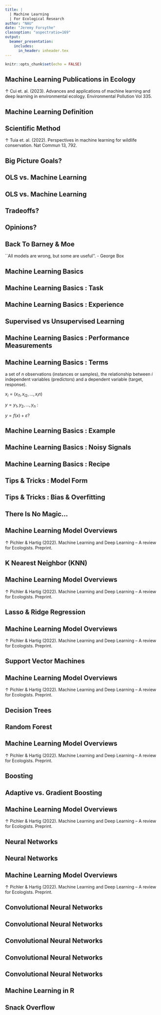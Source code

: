 ```yaml
---
title: |
  | Machine Learning
  | For Ecological Research
author: "NAU"
date: "Jeremy Forsythe"
classoption: "aspectratio=169"
output: 
  beamer_presentation:
    includes:
      in_header: inheader.tex
---
```


```r
knitr::opts_chunk$set(echo = FALSE)
```

## Machine Learning Publications in Ecology

\begin{figure}
  \centering
  \includegraphics[width=.65\textwidth]{Images/ML_EcologyPubs.png}
\end{figure}

\tiny $\uparrow$ Cui et. al. (2023). Advances and applications of machine learning and deep learning in environmental ecology. Environmental Pollution Vol 335.

## Machine Learning Definition

\begin{columns}

  \column{0.6\textwidth}
  
  \underline{Widely Accepted Definition:}
  
  \vspace{1em}
  
  A computer program is said to learn from experience $E$ with respect to some class of tasks $T$ and performance measure $P$, if its performance at tasks in $T$, as measured by $P$, improves with experience $E$. 


  \column{0.4\textwidth}
    \begin{center}
    \includegraphics[width=.75\linewidth]{Images/mlMitchell.png}
    \end{center}
    

\end{columns}

## Scientific Method

\centering
\includegraphics[width=\textwidth]{Images/AnalysisProcess.png}

\vspace{2em}

\tiny $\uparrow$ Tuia et. al. (2022). Perspectives in machine learning for wildlife conservation. Nat Commun 13, 792.

## Big Picture Goals?

\begin{columns}
  \column{.4\textwidth}
      \centering
      \underline{Inference: Explanatory Power}
      
      \vspace{1em}
      
      \includegraphics[width=\columnwidth]{Images/EcologyPatterns.png}
  \column{.6\textwidth}
      \centering
      \underline{Prediction: Predictive Power}
      
      \vspace{1em}
      
      \includegraphics[width=\columnwidth]{Images/EcologyPredict.png}
      
      \vspace {.5em}
      
      {\tiny $\leftarrow \uparrow$ Heilman et. al. (2022). Ecological forecasting of tree growth: Regional fusion of tree-ring and forest inventory data to quantify drivers and characterize uncertainty. Global Change Biology, 28, 2442–2460. \par}
\end{columns}

## OLS vs. Machine Learning

\begin{columns}
  \column{.4\textwidth}
      \centering
      \underline{OLS Regression}
      
      \vspace{1em}
      
      \includegraphics[width=\columnwidth]{Images/OLSregression.png}
      
      $y_i = \beta_1 x_{i1} + \beta_2 x_{i2} + ... + \varepsilon_i$
  \column{.6\textwidth}
      \centering
      \underline{Machine Learning}
      
      \vspace{1em}
      
      \includegraphics[width=\columnwidth]{Images/Copper.png}
      
      $y_i = ? x_{i...}$
\end{columns}

## OLS vs. Machine Learning

\begin{columns}
  \column{.4\textwidth}
      \centering
      \underline{OLS Regression}
      
      \vspace{1em}
      
      \includegraphics[width=\columnwidth]{Images/OLSregression.png}
      
      $y_i = \beta_1 x_{i1} + \beta_2 x_{i2} + ... + \varepsilon_i$
  \column{.6\textwidth}
      \centering
      \underline{Machine Learning}
      
      \vspace{1em}
      
      \includegraphics[width=\columnwidth]{Images/Ruadh.png}
      
      $y_i = ? x_{i...}$
\end{columns}

## Tradeoffs?

\begin{columns}
  \column{.55\textwidth}
      \centering
      \includegraphics[width=\columnwidth]{Images/StatVml.png}
      
      \vspace{.5em}
      
      {\tiny $\leftarrow$ Al-Hindawi et. al. 2021. A Pro-con Debate for Machine Learning vs. Traditional Statistics.\par}
      
  \column{.4\textwidth}
      \centering
      \includegraphics[width=\columnwidth]{Images/ML_Tradeoff_Opinion.png}
      
        
      \vspace{1em}
      
      {\tiny $\rightarrow$ Pichler \& Hartig (2022). Machine Learning and Deep Learning -- A review for Ecologists. Preprint.\par}
\end{columns}

## Opinions?

\begin{columns}
  \column{.55\textwidth}
      \centering
      \includegraphics[width=.6\columnwidth]{Images/Opinion.jpg}
      
      \vspace{.5em}
      
      {\tiny $\leftarrow$ Poster made by Amber Share at Bored Panda from ACTUAL Yelp review of the Grand Canyon. \par}
      
  \column{.4\textwidth}
      \centering
      \includegraphics[width=\columnwidth]{Images/ML_Tradeoff_Opinion.png}
      
        
      \vspace{1em}
      
      {\tiny $\rightarrow$ Pichler \& Hartig (2022). Machine Learning and Deep Learning -- A review for Ecologists. Preprint.\par}
\end{columns}

## Back To Barney \& Moe

\centering
\includegraphics[width=\textwidth]{Images/barney-vs-ols.jpg}

\vspace{1em}

``All models are wrong, but some are useful''. - George Box

## Machine Learning Basics

\begin{columns}

  \column{0.4\textwidth}
  
  \underline{Widely Accepted Definition:}
  
  \vspace{1em}
  
  A computer program is said to learn from experience $E$ with respect to some class of tasks $T$ and performance measure $P$, if its performance at tasks in $T$, as measured by $P$, improves with experience $E$. 
  
  \vspace{.5em}
  
  {\tiny $\rightarrow$ Cui et. al. (2023). Advances and applications of machine learning and deep learning in environmental ecology. Environmental Pollution Vol 335.\par}

  \column{0.6\textwidth}
    \begin{center}
    \includegraphics[width=\linewidth]{Images/ML_Process.png}
    \end{center}
    
\end{columns}

## Machine Learning Basics : Task

\begin{columns}

  \column{0.4\textwidth}
  
  \underline{Task (T):}
  
  \vspace{.5em}
  
  \textbf{Classification:} Which category does $x_i$ belong to?
    
  \vspace{.5em}
  
  \textbf{Regression:} Given predictor(s), estimate a corresponding numerical target variable.
    
  \vspace{.5em}
  
  \textbf{Anomaly Detection:} Given a set of observations, flag the unusual ones.
  
  \vspace{.5em}
  
  {\tiny $\rightarrow$ Cui et. al. (2023). Advances and applications of machine learning and deep learning in environmental ecology. Environmental Pollution Vol 335.\par}

  \column{0.6\textwidth}
    \begin{center}
    \includegraphics[width=\linewidth]{Images/ML_Process_Task.png}
    \end{center}
    
\end{columns}

## Machine Learning Basics : Experience

\begin{columns}

  \column{0.4\textwidth}
  
  \underline{Experience (E):}
  
  \vspace{.5em}
  
  \textbf{Data:} A Collection of examples, data points, observations.
    
  \vspace{.5em}
  
  \textbf{Supervised or Unsupervised Learning}
  \vspace{.5em}
  
  {\tiny $\rightarrow$ Cui et. al. (2023). Advances and applications of machine learning and deep learning in environmental ecology. Environmental Pollution Vol 335.\par}

  \column{0.6\textwidth}
    \begin{center}
    \includegraphics[width=\linewidth]{Images/ML_Process_Experiance.png}
    \end{center}
    
\end{columns}

## Supervised vs Unsupervised Learning

\begin{columns}

  \column{0.25\textwidth}
    \begin{center}
      \underline{Overview}
      
      \vspace{1em}
      
      \includegraphics[width=\linewidth]{Images/SuperVsUnsuper.png}
    \end{center}

  \column{0.35\textwidth}
    \begin{center}
      \underline{Supervised Learning}
      
      \vspace{.5em}
      {\small Learn a function that, given a sample of data and desired outputs, best approximates the relationship between input and output observable in the data.}
      
      \vspace{0.5em}
      
      \includegraphics[width=\linewidth]{Images/Supervised.png}
    \end{center}
    
  \column{0.4\textwidth}
    \begin{center}
      \underline{Unsupervised Learning}
      
      \vspace{0.5em}
      
      {\small Goal Is To Infer The Natural Structure Present Within A Set Of Data Points With Prior Expectations.}
      
      \vspace{0.5em}
      
      \includegraphics[width=\linewidth]{Images/Unsupervised.png}
    \end{center}
  
\end{columns}

## Machine Learning Basics : Performance Measurements

\begin{columns}

  \column{0.4\textwidth}
  
  \underline{Performance Measure (P):}
  
  \vspace{.5em}
  
  Evaluates the abilities of the machine learning system to perform the task (T).
    
  \vspace{.5em}
  
  For example, in regression you could use: \textbf{RMSE, R\textsuperscript{2}, RE}
  \vspace{.5em}
  
  {\tiny $\rightarrow$ Cui et. al. (2023). Advances and applications of machine learning and deep learning in environmental ecology. Environmental Pollution Vol 335.\par}

  \column{0.6\textwidth}
    \begin{center}
    \includegraphics[width=\linewidth]{Images/ML_Process_Performance.png}
    \end{center}
    
\end{columns}

## Machine Learning Basics : Terms

\textbf{Given} a set of $n$ observations (instances or samples), \textbf{estimate} the relationship between $i$ independent variables (predictors) and a dependent variable (target, response).

\centering

\underline{Given} $x_i = (x_{i1},x_{i2},...,x_in)$ 

\vspace{.5em}

\underline{and} $y=y_1,y_2,...,y_n$ :

\vspace{.5em}

\underline{What is} $y = f(x) + \varepsilon$?

## Machine Learning Basics : Example

\begin{columns}
  \column{0.5\textwidth}
    \centering
    \includegraphics[width=\columnwidth]{Images/ExampleData.png}
  \column{0.5\textwidth}
    \centering
    \includegraphics[width=.95\columnwidth]{Images/ExampleDataRegression.png}
\end{columns}

## Machine Learning Basics : Noisy Signals

\begin{columns}
  \column{0.5\textwidth}
    \centering
    \includegraphics[width=.95\columnwidth]{Images/sdExample.png}
  \column{0.5\textwidth}
    \centering
    \includegraphics[width=.95\columnwidth]{Images/sdExampleRegression.png}
\end{columns}

## Machine Learning Basics : Recipe

\begin{columns}
  \column{0.7\textwidth}
    \begin{enumerate}
      \item Split Data Into \textbf{Training} and \textbf{Test} Datasets. (Cross Validation)
      \item \textbf{Fit} Candidate Models on Training Dataset
      \item \textbf{Assess} Performance of Candidate Models on Testing Dataset Using Same Set of Metrics
      \item \textbf{Choose} Final Model Form
      \item \textbf{Fit} Final Model Form
      \item \textbf{Interpret} Model Output / \textbf{Predict} Future Responses
      \item Walk Away Feeling \textbf{Empowered $\rightarrow$}
    \end{enumerate}
  \column{0.3\textwidth}
    \centering
    \includegraphics[width=\columnwidth]{Images/empowered.jpeg}
\end{columns}

## Tips \& Tricks : Model Form

\begin{columns}
  \column{0.5\textwidth}
    \underline{\textbf{Parametric Models:}}
    
    \vspace{0.5em}
    
    \begin{itemize}
      \item Summarizes data with a fixed set of model parameters in a fixed model form.
      \item \textbf{Benefits:} Simple, Fast, Require Less Training Data
      \item \textbf{Limitations:} Constrained By Model Form, Model May Not Represent True Relationship
      \item \textbf{Examples:} Logistic Regression, Linear Discriminant Analysis
    \end{itemize}
  \column{0.5\textwidth}
    \underline{\textbf{Nonparametric Models:}}
    
    \vspace{0.5em}
    
    \begin{itemize}
      \item Seek the best fit to the training data without a specified model form.
      \item \textbf{Benefits:} Flexible, Potentially Higher Performance
      \item \textbf{Limitations:} Requires More Data, Slower, Overfitting
      \item \textbf{Examples:} KNN, Support Vector Machines, Random Forests
    \end{itemize}
\end{columns}


## Tips \& Tricks : Bias & Overfitting

\begin{columns}

  \column{0.5\textwidth}
    \begin{center}
      \includegraphics[width=\linewidth]{Images/OverUnderFit.png}
    \end{center}
    
  \column{0.5\textwidth}
  
  \underline{Bias-Variance Tradeoff}
  
  \vspace{0.5em}
  
  \begin{itemize}
  
    \item Model is too simple, it will have very few parameters then it may have high bias and low variance.
    
    \vspace{0.5em}
    
    \item On the other hand if the model has large number of parameters then it’s going to have high variance and low bias.
    
    \vspace{0.5em}
    
    \item Our job is to strike the correct balance.
    
  
  \end{itemize}
    
\end{columns}

## There Is No Magic...

\begin{columns}
    
  \column{0.5\textwidth}
  
  There is no magic here, no one model is always better than another.
  
  \vspace{1em}
  
  Fit the models, make an informed choice, enjoy your life!

    
  \column{0.5\textwidth}
    \begin{center}
      \includegraphics[width=\linewidth]{Images/noMagic.png}
    \end{center}
  
\end{columns}

## Machine Learning Model Overviews

\centering
\includegraphics[width=\linewidth]{Images/kNN.png}

\vspace{2em}

\tiny $\uparrow$ Pichler \& Hartig (2022). Machine Learning and Deep Learning -- A review for Ecologists. Preprint.

## K Nearest Neighbor (KNN)

\begin{columns}
  \column{0.4\textwidth}
    \centering
    \includegraphics[width=\columnwidth]{Images/kNN_explained.png}
  \column{0.6\textwidth}
    \centering
    \includegraphics[width=\columnwidth]{Images/kNN_explained2.png}
\end{columns}


## Machine Learning Model Overviews

\centering
\includegraphics[width=\linewidth]{Images/LassoRidge.png}

\vspace{2em}

\tiny $\uparrow$ Pichler \& Hartig (2022). Machine Learning and Deep Learning -- A review for Ecologists. Preprint.

## Lasso \& Ridge Regression

\begin{columns}
  \column{0.5\textwidth}
    \centering
    \underline{Polynomial Regression (No Penalty)}
    
    \vspace{.5em}
    
    $y= \beta_0 + \beta_1x+ \beta_2x^2 +\beta_3x^3+...+\beta_nx^n + \varepsilon$
    
    \vspace{.5em}
    
    \includegraphics[width=.8\columnwidth]{Images/rlPolyfit.png}
  \column{0.5\textwidth}
    \centering
    \underline{Ridge Regression (Overfitting Penalty)}
    
    \vspace{1.5em}
    
    \includegraphics[width=.8\columnwidth]{Images/rlPenaltyfit.png}
\end{columns}

## Machine Learning Model Overviews

\centering
\includegraphics[width=\linewidth]{Images/SVM.png}

\vspace{2em}

\tiny $\uparrow$ Pichler \& Hartig (2022). Machine Learning and Deep Learning -- A review for Ecologists. Preprint.

## Support Vector Machines 

\begin{columns}
  \column{0.5\textwidth}
    \centering
    \includegraphics[width=\columnwidth]{Images/SVMclassification.png}
  \column{0.5\textwidth}
    \centering
    \includegraphics[width=\columnwidth]{Images/SVMregression.png}
\end{columns}


## Machine Learning Model Overviews

\centering
\includegraphics[width=\linewidth]{Images/randomForest.png}

\tiny $\uparrow$ Pichler \& Hartig (2022). Machine Learning and Deep Learning -- A review for Ecologists. Preprint.

## Decision Trees

\begin{columns}
  \column{0.5\textwidth}
    \centering
    \includegraphics[width=.55\columnwidth]{Images/DecisionTree1.png}
  \column{0.5\textwidth}
    \centering
    \includegraphics[width=.55\columnwidth]{Images/DecisionTree2.png}
\end{columns}

## Random Forest

\centering
\includegraphics[width=.925\linewidth]{Images/RandomForestExplained.png}

## Machine Learning Model Overviews

\centering
\includegraphics[width=\linewidth]{Images/boosted.png}

\vspace{2em}

\tiny $\uparrow$ Pichler \& Hartig (2022). Machine Learning and Deep Learning -- A review for Ecologists. Preprint.

## Boosting

\centering
\includegraphics[width=.925\linewidth]{Images/BoostingExplained.png}

## Adaptive vs. Gradient Boosting

\begin{columns}
  \column{0.5\textwidth}
    \centering
    
    \vspace{1em}
    
    \textbf{\underline{Adaptive Boosting:}}
    
    \vspace{1em}
    
    \includegraphics[width=\columnwidth]{Images/adaBoost.png}
  \column{0.5\textwidth}
    \centering
    
    \vspace{1em}
    
    \textbf{\underline{Gradient Boosting:}}
    
    \vspace{1em}
    
    \includegraphics[width=\columnwidth]{Images/gradientBoost.png}
\end{columns}


## Machine Learning Model Overviews

\centering
\includegraphics[width=\linewidth]{Images/neuralNets.png}

\vspace{2em}

\tiny $\uparrow$ Pichler \& Hartig (2022). Machine Learning and Deep Learning -- A review for Ecologists. Preprint.

## Neural Networks

\centering
\includegraphics[width=.8\linewidth]{Images/Neurons.png}

## Neural Networks

\centering
\includegraphics[width=.8\linewidth]{Images/ANNexplained.png}

## Machine Learning Model Overviews

\centering
\includegraphics[width=\linewidth]{Images/convNets.png}

\vspace{1em}

\tiny $\uparrow$ Pichler \& Hartig (2022). Machine Learning and Deep Learning -- A review for Ecologists. Preprint.

## Convolutional Neural Networks

\begin{columns}
  \column{0.5\textwidth}
    \centering
    \includegraphics[width=\columnwidth]{Images/MuffinPups.jpeg}
  \column{0.5\textwidth}
    \centering
    \includegraphics[width=\columnwidth]{Images/patterns.png}
\end{columns}

## Convolutional Neural Networks

\centering
\includegraphics[width=.9\linewidth]{Images/Convolutions.png}

## Convolutional Neural Networks

\centering
\includegraphics[width=.85\linewidth]{Images/filters.png}

## Convolutional Neural Networks

\centering
\includegraphics[width=\linewidth]{Images/filters2.jpeg}

## Convolutional Neural Networks

\centering
\includegraphics[width=\linewidth]{Images/filters3.jpeg}

## Machine Learning in R

\centering
\includegraphics[width=.75\linewidth]{Images/RCaret.png}

## Snack Overflow

\begin{figure}
  \centering
  \includegraphics[width=.5\textwidth]{Images/F24Dates.png}
\end{figure}



